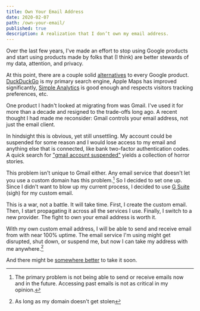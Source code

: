 ```yaml
---
title: Own Your Email Address
date: 2020-02-07
path: /own-your-email/
published: true
description: A realization that I don’t own my email address.
---
```


Over the last few years, I've made an effort to stop using Google products and start using products made by folks that (I think) are better stewards of my data, attention, and privacy.

At this point, there are a couple solid [alternatives](https://restoreprivacy.com/google-alternatives/) to every Google product. [DuckDuckGo](https://duckduckgo.com/) is my primary search engine, Apple Maps has improved significantly, [Simple Analytics](https://simpleanalytics.com/) is good enough and respects visitors tracking preferences, etc.

One product I hadn't looked at migrating from was Gmail. I've used it for more than a decade and resigned to the trade-offs long ago. A recent thought I had made me reconsider: Gmail controls your email address, not just the email client.

In hindsight this is obvious, yet still unsettling. My account could be suspended for some reason and I would lose access to my email and anything else that is connected, like bank two-factor authentication codes. A quick search for ["gmail account suspended"](https://duckduckgo.com/?q=gmail+account+suspended) yields a collection of horror stories.

This problem isn't unique to Gmail either. Any email service that doesn't let you use a custom domain has this problem.[^1] So I decided to set one up. Since I didn't want to blow up my current process, I decided to use [G Suite](https://gsuite.google.com/) (sigh) for my custom email.

This is a war, not a battle. It will take time. First, I create the custom email. Then, I start propagating it across all the services I use. Finally, I switch to a new provider. The fight to own your email address is worth it.

With my own custom email address, I will be able to send and receive email from <CopyEmailButton /> with near 100% uptime. The email service I'm using might get disrupted, shut down, or suspend me, but now I can take my address with me anywhere.[^2]

And there might be [somewhere better](https://hey.com) to take it soon.

[^1]: The primary problem is not being able to send or receive emails now and in the future. Accessing past emails is not as critical in my opinion.

[^2]: As long as my domain doesn't get stolen
